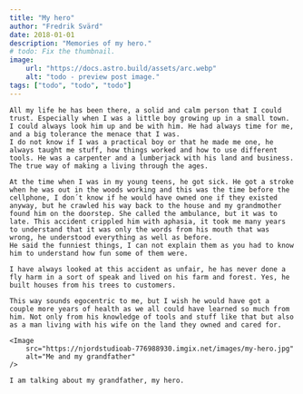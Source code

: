 ```yaml
---
title: "My hero"
author: "Fredrik Svärd"
date: 2018-01-01
description: "Memories of my hero."
# todo: Fix the thumbnail.
image:
    url: "https://docs.astro.build/assets/arc.webp"
    alt: "todo - preview post image."
tags: ["todo", "todo", "todo"]
---
```



<PostLayout frontmatter={frontmatter}>

    All my life he has been there, a solid and calm person that I could trust. Especially when I was a little boy growing up in a small town. I could always look him up and be with him. He had always time for me, and a big tolerance the menace that I was.
    I do not know if I was a practical boy or that he made me one, he always taught me stuff, how things worked and how to use different tools. He was a carpenter and a lumberjack with his land and business. The true way of making a living through the ages.

    At the time when I was in my young teens, he got sick. He got a stroke when he was out in the woods working and this was the time before the cellphone, I don´t know if he would have owned one if they existed anyway, but he crawled his way back to the house and my grandmother found him on the doorstep. She called the ambulance, but it was to late. This accident crippled him with aphasia, it took me many years to understand that it was only the words from his mouth that was wrong, he understood everything as well as before.
    He said the funniest things, I can not explain them as you had to know him to understand how fun some of them were.

    I have always looked at this accident as unfair, he has never done a fly harm in a sort of speak and lived on his farm and forest. Yes, he built houses from his trees to customers.

    This way sounds egocentric to me, but I wish he would have got a couple more years of health as we all could have learned so much from him. Not only from his knowledge of tools and stuff like that but also as a man living with his wife on the land they owned and cared for.

    <Image
        src="https://njordstudioab-776988930.imgix.net/images/my-hero.jpg"
        alt="Me and my grandfather"
    />

    I am talking about my grandfather, my hero.

</PostLayout>
